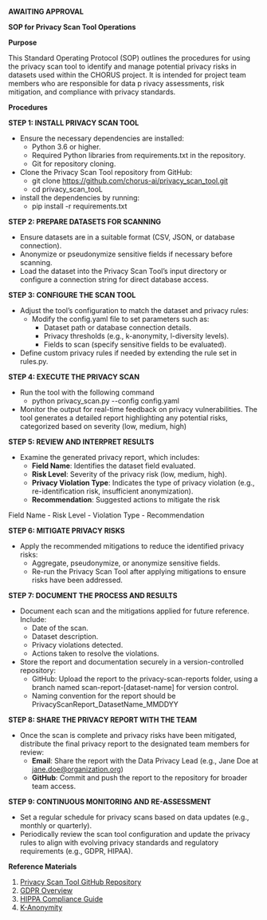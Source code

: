 **AWAITING APPROVAL**

**SOP for Privacy Scan Tool Operations**

**Purpose**

This Standard Operating Protocol (SOP) outlines the procedures for using the privacy scan tool to identify and
manage potential privacy risks in datasets used within the CHORUS project. It is intended for project team
members who are responsible for data p
rivacy assessments, risk mitigation, and compliance with privacy
standards.

**Procedures**

**STEP 1: INSTALL PRIVACY SCAN TOOL**

- Ensure the necessary dependencies are installed:
  - Python 3.6 or higher.
  - Required Python libraries from requirements.txt in the repository.
  - Git for repository cloning.
- Clone the Privacy Scan Tool repository from GitHub:
  - git clone https://github.com/chorus-ai/privacy_scan_tool.git
  - cd privacy_scan_tooL
- install the dependencies by running:
  - pip install -r requirements.txt

**STEP 2:  PREPARE DATASETS FOR SCANNING**

- Ensure datasets are in a suitable format (CSV, JSON, or database connection).
- Anonymize or pseudonymize sensitive fields if necessary before scanning.
- Load the dataset into the Privacy Scan Tool’s input directory or configure a connection string for direct database access.

**STEP 3: CONFIGURE THE SCAN TOOL**

- Adjust the tool’s configuration to match the dataset and privacy rules:
  - Modify the config.yaml file to set parameters such as:
    - Dataset path or database connection details.
    - Privacy thresholds (e.g., k-anonymity, l-diversity levels).
    - Fields to scan (specify sensitive fields to be evaluated).
- Define custom privacy rules if needed by extending the rule set in rules.py.

**STEP 4: EXECUTE THE PRIVACY SCAN**

- Run the tool with the following command
  - python privacy_scan.py --config config.yaml
- Monitor the output for real-time feedback on privacy vulnerabilities. The tool generates a detailed report highlighting any potential risks, categorized based on severity (low, medium, high)

**STEP 5: REVIEW AND INTERPRET RESULTS**

- Examine the generated privacy report, which includes:
  - **Field Name**: Identifies the dataset field evaluated.
  - **Risk Level**: Severity of the privacy risk (low, medium, high).
  - **Privacy Violation Type**: Indicates the type of privacy violation (e.g., re-identification risk, insufficient anonymization).
  - **Recommendation**: Suggested actions to mitigate the risk

Field Name - Risk Level - Violation Type - Recommendation

**STEP 6: MITIGATE PRIVACY RISKS**

- Apply the recommended mitigations to reduce the identified privacy risks:
  -  Aggregate, pseudonymize, or anonymize sensitive fields.
  -  Re-run the Privacy Scan Tool after applying mitigations to ensure risks have been addressed.

**STEP 7: DOCUMENT THE PROCESS AND RESULTS**

- Document each scan and the mitigations applied for future reference. Include:
  - Date of the scan.
  - Dataset description.
  - Privacy violations detected.
  - Actions taken to resolve the violations.
- Store the report and documentation securely in a version-controlled repository:
  - GitHub: Upload the report to the privacy-scan-reports folder, using a branch named scan-report-[dataset-name] for version control.
  - Naming convention for the report should be PrivacyScanReport_DatasetName_MMDDYY

**STEP 8: SHARE THE PRIVACY REPORT WITH THE TEAM**

- Once the scan is complete and privacy risks have been mitigated, distribute the final privacy report to the designated team members for review:
  - **Email**: Share the report with the Data Privacy Lead (e.g., Jane Doe at jane.doe@organization.org)
  - **GitHub**: Commit and push the report to the repository for broader team access.

**STEP 9: CONTINUOUS MONITORING AND RE-ASSESSMENT**

- Set a regular schedule for privacy scans based on data updates (e.g., monthly or quarterly).
- Periodically review the scan tool configuration and update the privacy rules to align with evolving privacy standards and regulatory requirements (e.g., GDPR, HIPAA).

**Reference Materials**
1.  [Privacy Scan Tool GitHub Repository](https://github.com/chorus-ai/privacy_scan_tool)
2.  [GDPR Overview](https://gdpr.eu/)
3.  [HIPPA Compliance Guide](https://www.hipaajournal.com/hipaa-compliance-checklist/)
4.  [K-Anonymity](https://en.wikipedia.org/wiki/K-anonymity)











